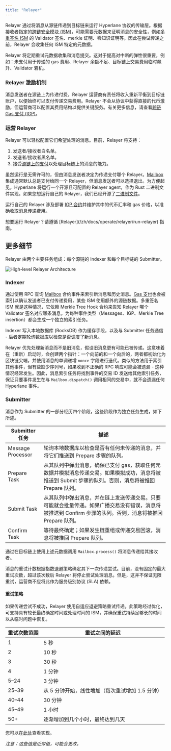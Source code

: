 ```yaml
---
title: "Relayer"
---
```


Relayer 通过将消息从源链传递到目标链来运行 Hyperlane 协议的传输层。根据接收者指定的[跨链安全模块 (ISM)](/zh/docs/protocol/ISM/modular-security)，可能需要元数据来证明消息的安全性，例如[多重签名 ISM](/zh/docs/protocol/ISM/standard-ISMs/multisig-ISM) 的 Validator 签名、merkle 证明、零知识证明等。因此在尝试传递之前，Relayer 会收集任何 ISM 特定的元数据。

<Tip>
  Relayer 将定期重试元数据收集和消息提交。这对于提高对中断的弹性很重要，例如：未支付用于传递的 gas 费用、Relayer 余额不足、目标链上交易费用临时飙升、Validator 宕机。
</Tip>

### Relayer 激励机制

消息发送者在源链上为传递付费，Relayer 运营商有责任将收入重新平衡到目标链账户，以便始终可以支付传递交易费用。Relayer 不会从协议中获得直接的代币激励，但运营商可以配置其费用结构以提供关键服务。有关更多信息，请查看[跨链 Gas 支付 (IGP)](/zh/docs/protocol/core/interchain-gas-payment)。

### 运营 Relayer

Relayer 可以轻松配置它们希望处理的消息。目前，Relayer 将支持：

1. 发送者/接收者白名单。
2. 发送者/接收者黑名单。
3. 接受[源链上的支付](../../reference/messaging/send#quote-dispatch)以处理目标链上的消息的能力。

虽然运行是无需许可的，但由消息发送者决定为传递支付哪个 Relayer。[Mailbox](/zh/docs/protocol/core/mailbox) 集成通常默认总是支付给同一个 Relayer，但消息发送者可以选择退出。为方便起见，Hyperlane 将运行一个开源且可配置的 Relayer agent，作为 Rust 二进制文件实现。如果您想运行自己的 Relayer，我们已经开源了[二进制文件](https://github.com/hyperlane-xyz/hyperlane-monorepo/tree/main/rust/main/agents/relayer)。

运行自己的 Relayer 涉及部署 [IGP 合约](/zh/docs/protocol/core/interchain-gas-payment)并维护其中的代币汇率和 gas 价格，以准确收取消息传递费用。

<Info>
  想要运行 Relayer？请遵循 [Relayer](/zh/docs/operate/relayer/run-relayer) 指南。
</Info>

## 更多细节

Relayer 由两个主要任务组成：每个源链的 Indexer 和每个目标链的 Submitter。

![High-level Relayer Architecture](/images/docs/operate/relayer-architecture-high-level.png)

### Indexer

通过使用 RPC 查询 [Mailbox](/zh/docs/protocol/core/mailbox) 合约事件来索引新消息和历史消息。[Gas 支付](/zh/docs/protocol/core/interchain-gas-payment)也会被索引以确认发送者已支付传递费用，某些 ISM 使用额外的源链数据。多重签名 ISM 就是这种情况，它依赖 Merkle Tree Hook 合约来告知 Relayer 哪个 Validator 签名对应哪条消息。为每种事件类型（Messages、IGP、Merkle Tree insertion）都会生成一个独立的索引任务。

Indexer 写入本地数据库 (RocksDB) 作为缓存手段，以及与 Submitter 任务通信 - 后者定期轮询数据库以检查是否调度了新消息。

Relayer 优先处理新消息而不是旧消息，假设旧消息更有可能已被传递。这意味着在（重新）启动时，会创建两个指针：一个向前的和一个向后的，两者都初始化为区块链尖端，并使用消息的单调递增 `nonce` 字段进行迭代。类似的方法用于索引其他事件，但有些缺少序列号，如果收到不正确的 RPC 响应可能会被遗漏 - 这种情况经常发生。因此，消息索引任务将找到事件的交易 ID 发送给其他索引任务，保证只要事件发生在与 `Mailbox.dispatch()` 调用相同的交易中，就不会遗漏任何 Hyperlane 事件。

### Submitter

消息作为 Submitter 的一部分经历四个阶段，这些阶段作为独立任务生成，如下所述。

<table>
  <thead>
    <tr>
      <th>Submitter 任务</th>
      <th>描述</th>
    </tr>
  </thead>
  <tbody>
    <tr>
      <td>Message Processor</td>
      <td>
        轮询本地数据库以检查是否有任何未传递的消息，并将它们推送到 Prepare 步骤的队列。
      </td>
    </tr>
    <tr>
      <td>Prepare Task</td>
      <td>
        从其队列中弹出消息，确保已支付 gas，获取任何元数据并模拟消息传递交易。如果模拟成功，消息将被推送到 Submit 步骤的队列。否则，消息将被推回 Prepare 队列。
      </td>
    </tr>
    <tr>
      <td>Submit Task</td>
      <td>
        从其队列中弹出消息，并在链上发送传递交易。只要可能就会批量传递。如果广播交易没有错误，消息将被推送到 Confirm 步骤的队列。否则，消息将被推回 Prepare 队列。
      </td>
    </tr>
    <tr>
      <td>Confirm Task</td>
      <td>
        等待最终确定；如果发生链重组或传递交易回滚，消息将被推回 Prepare 队列。
      </td>
    </tr>
  </tbody>
</table>

通过在目标链上使用上述元数据调用 `Mailbox.process()` 将消息传递给其接收者。

消息的重试计数根据指数退避策略确定其下一次传递尝试。目前，没有固定的最大重试次数，超过该次数后 Relayer 将停止尝试处理消息。但是，这并不保证无限重试，运营商不应将此作为服务级别协议 (SLA) 依赖。

#### 重试策略

如果传递尝试不成功，Relayer 使用自适应退避策略重试传递。此策略经过优化，可支持具有较长最终确定时间或处理时间的 ISM，并确保重试持续足够长的时间以从临时问题中恢复。

| 重试次数范围  | 重试之间的延迟                                   |
| ------------- | ------------------------------------------------ |
| 1             | 5 秒                                             |
| 2             | 10 秒                                            |
| 3             | 30 秒                                            |
| 4             | 1 分钟                                           |
| 5–24          | 3 分钟                                           |
| 25–39         | 从 5 分钟开始，线性增加（每次重试增加 1.5 分钟）|
| 40–44         | 30 分钟                                          |
| 45–49         | 1 小时                                           |
| 50+           | 逐渐增加到几个小时，最终达到几天                 |

您可以在[此处](https://github.com/hyperlane-xyz/hyperlane-monorepo/blob/1d8ada64736b09d9878d2a11568c04d522f515b8/rust/main/agents/relayer/src/msg/pending_message.rs#L733)查看实现。

_注意：这些值是近似值，可能会更改。_
